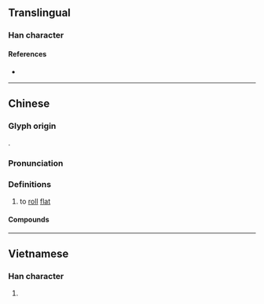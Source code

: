 {{also|扞}}
{{character info}}
==Translingual==

===Han character===
{{Han char|rn=64|rad=手|as=13|sn=16|four=|canj=QJJJ,XQJJJ|ids=⿰扌幹}}

====References====
* {{Han ref|kx=0457.250|dkj=12780|dj=0806.080|hdz=31967.010|uh=64C0|ud=25792}}

----

==Chinese==
{{zh-forms|alt=赶-second round simplified}}

===Glyph origin===
{{Han etym}}
{{Han compound|手|幹|c1=s|c2=p|t1=hand|ls=psc}}.

===Pronunciation===
{{zh-pron
|m=gǎn
|c=gon2
|mc=
|oc=y
|cat=
}}

===Definitions===
{{zh-hanzi}}

# to [[roll]] [[flat]]

====Compounds====
{{zh-der|擀麵棍|擀麵|擀麵杖|擀皮}}

----

==Vietnamese==

===Han character===
{{vi-readings|reading=gán, cán|rs=手13}}

# {{rfdef|vi|sort=手13}}